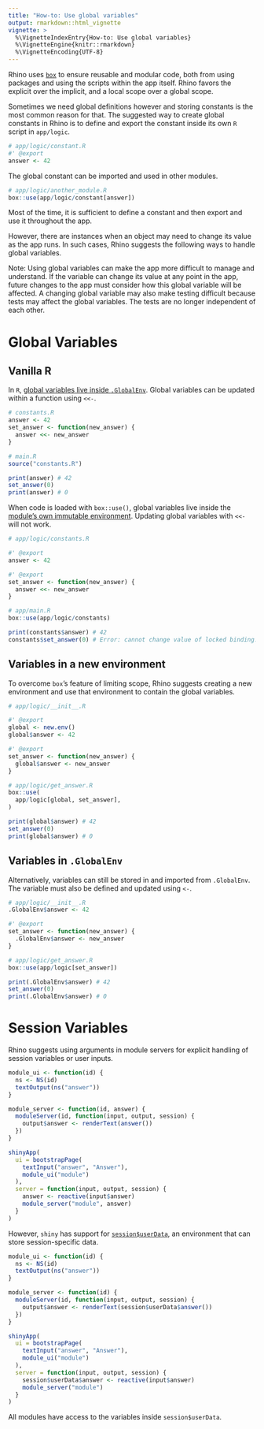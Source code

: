 ```yaml
---
title: "How-to: Use global variables"
output: rmarkdown::html_vignette
vignette: >
  %\VignetteIndexEntry{How-to: Use global variables}
  %\VignetteEngine{knitr::rmarkdown}
  %\VignetteEncoding{UTF-8}
---
```


Rhino uses [`box`](https://appsilon.github.io/rhino/articles/explanation/box-modules.html) to ensure reusable and modular code, both from using packages and using the scripts within the app itself. Rhino favors the explicit over the implicit, and a local scope over  a global scope.

Sometimes we need global definitions however and storing constants is the most common reason for that.
The suggested way to create global constants in Rhino is to define and export the constant inside its own `R` script in `app/logic`.

```r
# app/logic/constant.R
#' @export
answer <- 42
```

The global constant can be imported and used in other modules.

```r
# app/logic/another_module.R
box::use(app/logic/constant[answer])
```

Most of the time, it is sufficient to define a constant and then export and use it throughout the app.

However, there are instances when an object may need to change its value as the app runs. In such cases, Rhino suggests the following ways to handle global variables.

Note: Using global variables can make the app more difficult to manage and understand.
If the variable can change its value at any point in the app, future changes to the app must consider how this global variable will be affected. A changing global variable may also make testing difficult because tests may affect the global variables. The tests are no longer independent of each other.

# Global Variables

## Vanilla R

In `R`, [global variables live inside `.GlobalEnv`](http://adv-r.had.co.nz/Environments.html). Global variables can be updated within a function using `<<-`.

```r
# constants.R
answer <- 42
set_answer <- function(new_answer) {
  answer <<- new_answer
}
```

```r
# main.R
source("constants.R")

print(answer) # 42
set_answer(0)
print(answer) # 0
```

When code is loaded with `box::use()`, global variables live inside the [module's own immutable environment](https://klmr.me/box/articles/mod-env-hierarchy.html#environments-1). Updating global variables with `<<-` will not work.

```r
# app/logic/constants.R

#' @export
answer <- 42

#' @export
set_answer <- function(new_answer) {
  answer <<- new_answer
}
```

```r
# app/main.R
box::use(app/logic/constants)

print(constants$answer) # 42
constants$set_answer(0) # Error: cannot change value of locked binding.
```

## Variables in a new environment

To overcome `box`'s feature of limiting scope, Rhino suggests creating a new environment and use that environment to contain the global variables.

```r
# app/logic/__init__.R

#' @export
global <- new.env()
global$answer <- 42

#' @export
set_answer <- function(new_answer) {
  global$answer <- new_answer
}
```

```r
# app/logic/get_answer.R
box::use(
  app/logic[global, set_answer],
)

print(global$answer) # 42
set_answer(0)
print(global$answer) # 0
```

## Variables in `.GlobalEnv`

Alternatively, variables can still be stored in and imported from `.GlobalEnv`. The variable must also be defined and updated using `<-`.

```r
# app/logic/__init__.R
.GlobalEnv$answer <- 42

#' @export
set_answer <- function(new_answer) {
  .GlobalEnv$answer <- new_answer
}
```

```r
# app/logic/get_answer.R
box::use(app/logic[set_answer])

print(.GlobalEnv$answer) # 42
set_answer(0)
print(.GlobalEnv$answer) # 0
```

# Session Variables

Rhino suggests using arguments in module servers for explicit handling of session variables or user inputs.

```r
module_ui <- function(id) {
  ns <- NS(id)
  textOutput(ns("answer"))
}

module_server <- function(id, answer) {
  moduleServer(id, function(input, output, session) {
    output$answer <- renderText(answer())
  })
}

shinyApp(
  ui = bootstrapPage(
    textInput("answer", "Answer"),
    module_ui("module")
  ),
  server = function(input, output, session) {
    answer <- reactive(input$answer)
    module_server("module", answer)
  }
)
```

However, `shiny` has support for [`session$userData`](https://shiny.rstudio.com/reference/shiny/latest/session.html), an environment that can store session-specific data.

```r
module_ui <- function(id) {
  ns <- NS(id)
  textOutput(ns("answer"))
}

module_server <- function(id) {
  moduleServer(id, function(input, output, session) {
    output$answer <- renderText(session$userData$answer())
  })
}

shinyApp(
  ui = bootstrapPage(
    textInput("answer", "Answer"),
    module_ui("module")
  ),
  server = function(input, output, session) {
    session$userData$answer <- reactive(input$answer)
    module_server("module")
  }
)
```

All modules have access to the variables inside `session$userData`.

